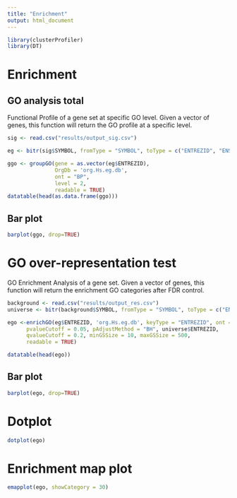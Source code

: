 ```yaml
---
title: "Enrichment"
output: html_document
---
```


```r
library(clusterProfiler)
library(DT)
```


# Enrichment

## GO analysis total

Functional Profile of a gene set at specific GO level. Given a vector of genes, this function will return the GO profile at a specific level.

```r
sig <- read.csv("results/output_sig.csv")

eg <- bitr(sig$SYMBOL, fromType = "SYMBOL", toType = c("ENTREZID", "ENSEMBL"), OrgDb = "org.Hs.eg.db")

ggo <- groupGO(gene = as.vector(eg$ENTREZID),
               OrgDb = 'org.Hs.eg.db',
               ont = "BP",
               level = 2,
               readable = TRUE)
datatable(head(as.data.frame(ggo)))
```

## Bar plot 
```r
barplot(ggo, drop=TRUE)
```


# GO over-representation test

GO Enrichment Analysis of a gene set. Given a vector of genes, this function will return the enrichment GO categories after FDR control.

```r
background <- read.csv("results/output_res.csv") 
universe <- bitr(background$SYMBOL, fromType = "SYMBOL", toType = c("ENTREZID", "ENSEMBL"), OrgDb = "org.Hs.eg.db")

ego <-enrichGO(eg$ENTREZID, 'org.Hs.eg.db', keyType = "ENTREZID", ont = "BP",
      pvalueCutoff = 0.05, pAdjustMethod = "BH", universe$ENTREZID,
      qvalueCutoff = 0.2, minGSSize = 10, maxGSSize = 500,
      readable = TRUE)

datatable(head(ego))
```

## Bar plot 
```r
barplot(ego, drop=TRUE)
```

# Dotplot

```r
dotplot(ego)
```

# Enrichment map plot

```r
emapplot(ego, showCategory = 30)
```